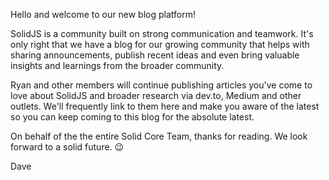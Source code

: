 Hello and welcome to our new blog platform!

SolidJS is a community built on strong communication and teamwork. It's only right that we have a blog for our growing community that helps with sharing announcements, publish recent ideas and even bring valuable insights and learnings from the broader community.

Ryan and other members will continue publishing articles you've come to love about SolidJS and broader research via dev.to, Medium and other outlets. We'll frequently link to them here and make you aware of the latest so you can keep coming to this blog for the absolute latest.

On behalf of the the entire Solid Core Team, thanks for reading. We look forward to a solid future. 😉

Dave
